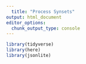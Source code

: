```yaml
---
  title: "Process Synsets"
output: html_document
editor_options: 
  chunk_output_type: console
---
```

  
  ```r
library(tidyverse)
library(here)
library(jsonlite)
```
